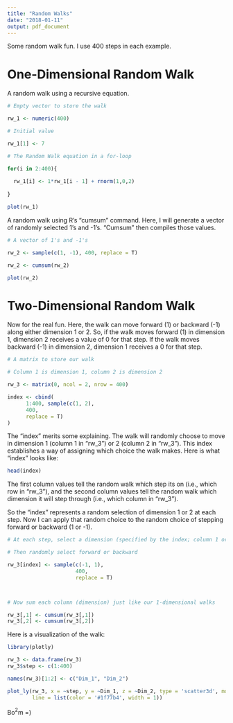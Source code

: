 ```yaml
---
title: "Random Walks"
date: "2018-01-11"
output: pdf_document
---
```


Some random walk fun. I use 400 steps in each example.

# One-Dimensional Random Walk

A random walk using a recursive equation.

```r

# Empty vector to store the walk

rw_1 <- numeric(400)

# Initial value

rw_1[1] <- 7

# The Random Walk equation in a for-loop

for(i in 2:400){
  
  rw_1[i] <- 1*rw_1[i - 1] + rnorm(1,0,2)
  
}

plot(rw_1)

```

A random walk using R's "cumsum" command. Here, I will generate a vector of randomly selected 1's and -1's. "Cumsum" then compiles those values.

```r

# A vector of 1's and -1's

rw_2 <- sample(c(1, -1), 400, replace = T)

rw_2 <- cumsum(rw_2)

plot(rw_2)

```

# Two-Dimensional Random Walk

Now for the real fun. Here, the walk can move forward (1) or backward (-1) along either dimension 1 or 2. So, if the walk moves forward (1) in dimension 1, dimension 2 receives a value of 0 for that step. If the walk moves backward (-1) in dimension 2, dimension 1 receives a 0 for that step.

```r

# A matrix to store our walk

# Column 1 is dimension 1, column 2 is dimension 2

rw_3 <- matrix(0, ncol = 2, nrow = 400)

index <- cbind(
      1:400, sample(c(1, 2),
      400,
      replace = T)
)

```

The "index" merits some explaining. The walk will randomly choose to move in dimension 1 (column 1 in "rw_3") or 2 (column 2 in "rw_3"). This index establishes a way of assigning which choice the walk makes. Here is what "index" looks like:

```r

head(index)

```

The first column values tell the random walk which step its on (i.e., which row in "rw_3"), and the second column values tell the random walk which dimension it will step through (i.e., which column in "rw_3"). 

So the "index" represents a random selection of dimension 1 or 2 at each step. Now I can apply that random choice to the random choice of stepping forward or backward (1 or -1).

```r

# At each step, select a dimension (specified by the index; column 1 or 2 of rw_3)

# Then randomly select forward or backward

rw_3[index] <- sample(c(-1, 1), 
                      400, 
                      replace = T)



# Now sum each column (dimension) just like our 1-dimensional walks

rw_3[,1] <- cumsum(rw_3[,1])
rw_3[,2] <- cumsum(rw_3[,2])

```

Here is a visualization of the walk:

```r

library(plotly)

rw_3 <- data.frame(rw_3)
rw_3$step <- c(1:400)

names(rw_3)[1:2] <- c("Dim_1", "Dim_2")

plot_ly(rw_3, x = ~step, y = ~Dim_1, z = ~Dim_2, type = 'scatter3d', mode = 'lines',
        line = list(color = '#1f77b4', width = 1))

```

Bo$^2$m =)
